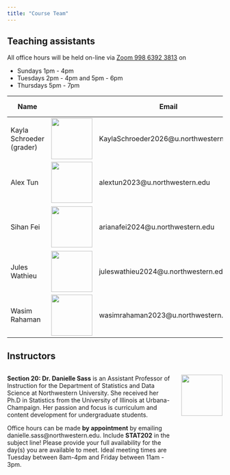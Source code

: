 ---
title: "Course Team"
---

## Teaching assistants

All office hours will be held on-line via [Zoom 998 6392 3813](https://northwestern.zoom.us/j/99863923813) on

-   Sundays 1pm - 4pm
-   Tuesdays 2pm - 4pm and 5pm - 6pm
-   Thursdays 5pm - 7pm

| Name                     |                                                | Email                                  | Office hours             |
|---------------|-------------------|-----------------|--------------------|
| Kayla Schroeder (grader) | ![](images/ta/profile_kayla.jpg){height="1in"} | KaylaSchroeder2026\@u.northwestern.edu | Thurs 6 - 7pm            |
| Alex Tun                 | ![](images/ta/profile_alex.jpg){height="1in"}  | alextun2023\@u.northwestern.edu        | Tues 2 - 4pm             |
| Sihan Fei                | ![](images/ta/profile_sihan.jpg){height="1in"} | arianafei2024\@u.northwestern.edu      | Tues 5-6pm & Thurs 5-6pm |
| Jules Wathieu            | ![](images/ta/profile_jules.jpg){height="1in"} | juleswathieu2024\@u.northwestern.edu   | Sunday 1 - 3pm           |
| Wasim Rahaman            | ![](images/ta/profile_wasim.jpg){height="1in"} | wasimrahaman2023\@u.northwestern.edu   | Sunday 2 - 4pm           |

## Instructors

::: columns
::: {.column width="80%"}
**Section 20: Dr. Danielle Sass** is an Assistant Professor of Instruction for the Department of Statistics and Data Science at Northwestern University. She received her Ph.D in Statistics from the University of Illinois at Urbana-Champaign. Her passion and focus is curriculum and content development for undergraduate students.

Office hours can be made **by appointment** by emailing danielle.sass\@northwestern.edu. Include **STAT202** in the subject line! Please provide your full availability for the day(s) you are available to meet. Ideal meeting times are Tuesday between 8am-4pm and Friday between 11am - 3pm.
:::

::: {.column width="20%"}
![](images/ta/profile_sass.jpg){height="1in"}
:::
:::

<!-- ::: columns -->

<!-- ::: {.column width="80%"} -->

<!-- **Section 21: Dr. Arvind Krishna** is an Assistant Professor of Instruction for the Department of Statistics and Data Science at Northwestern University. He received his Ph.D in Statistics from Georgia Institute of Technology. Office hours can be made by appointment by emailing krish\@northwestern.edu -->

<!-- ::: -->

<!-- ::: {.column width="20%"} -->

<!-- ![](images/ta/profile_krish.jpg){height="1in"} -->

<!-- ::: -->

<!-- ::: -->
